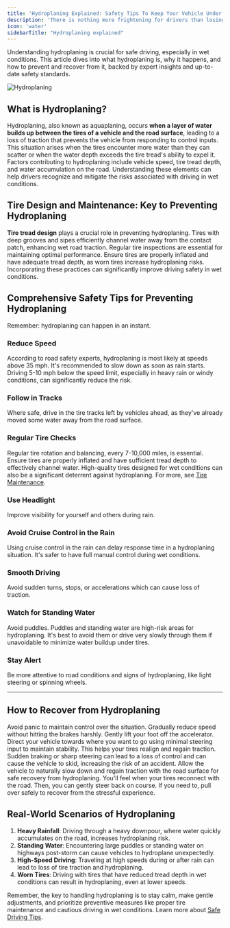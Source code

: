 ```yaml
---
title: 'Hydroplaning Explained: Safety Tips To Keep Your Vehicle Under Control'
description: 'There is nothing more frightening for drivers than losing control of a vehicle when hydroplaning, which drivers will avoid using our expert tips.'
icon: 'water'
sidebarTitle: "Hydroplaning explained"
---
```


Understanding hydroplaning is crucial for safe driving, especially in wet conditions. This article dives into what hydroplaning is, why it happens, and how to prevent and recover from it, backed by expert insights and up-to-date safety standards.

![Hydroplaning](https://driving-tests.org/wp-content/uploads/2020/06/car-hydroplaning-on-a-wet-road-1.jpg)

## What is Hydroplaning?
Hydroplaning, also known as aquaplaning, occurs **when a layer of water builds up between the tires of a vehicle and the road surface**, leading to a loss of traction that prevents the vehicle from responding to control inputs. This situation arises when the tires encounter more water than they can scatter or when the water depth exceeds the tire tread's ability to expel it. Factors contributing to hydroplaning include vehicle speed, tire tread depth, and water accumulation on the road. Understanding these elements can help drivers recognize and mitigate the risks associated with driving in wet conditions.

## Tire Design and Maintenance: Key to Preventing Hydroplaning

**Tire tread design** plays a crucial role in preventing hydroplaning. Tires with deep grooves and sipes efficiently channel water away from the contact patch, enhancing wet road traction. Regular tire inspections are essential for maintaining optimal performance. Ensure tires are properly inflated and have adequate tread depth, as worn tires increase hydroplaning risks. Incorporating these practices can significantly improve driving safety in wet conditions.


## Comprehensive Safety Tips for Preventing Hydroplaning
Remember: hydroplaning can happen in an instant.


### Reduce Speed
According to road safety experts, hydroplaning is most likely at speeds above 35 mph. It's recommended to slow down as soon as rain starts. Driving 5-10 mph below the speed limit, especially in heavy rain or windy conditions, can significantly reduce the risk.

### Follow in Tracks 
Where safe, drive in the tire tracks left by vehicles ahead, as they've already moved some water away from the road surface.

### Regular Tire Checks
Regular tire rotation and balancing, every 7-10,000 miles, is essential. Ensure tires are properly inflated and have sufficient tread depth to effectively channel water. High-quality tires designed for wet conditions can also be a significant deterrent against hydroplaning. For more, see [Tire Maintenance](/car-care/tire-maintenance).

### Use Headlight
Improve visibility for yourself and others during rain.

### Avoid Cruise Control in the Rain
Using cruise control in the rain can delay response time in a hydroplaning situation. It's safer to have full manual control during wet conditions.

### Smooth Driving 
Avoid sudden turns, stops, or accelerations which can cause loss of traction.

### Watch for Standing Water
Avoid puddles. Puddles and standing water are high-risk areas for hydroplaning. It's best to avoid them or drive very slowly through them if unavoidable to minimize water buildup under tires.

### Stay Alert 
Be more attentive to road conditions and signs of hydroplaning, like light steering or spinning wheels.

---

## How to Recover from Hydroplaning

<Steps>

<Step title="Stay Calm">
Avoid panic to maintain control over the situation.
</Step>

<Step title="Ease off the Gas">
Gradually reduce speed without hitting the brakes harshly. Gently lift your foot off the accelerator. 
</Step>

<Step title="Steer Gently">
Direct your vehicle towards where you want to go using minimal steering input to maintain stability. This helps your tires realign and regain traction.
</Step>

<Step title="Avoid Sudden Movements">
Sudden braking or sharp steering can lead to a loss of control and can cause the vehicle to skid, increasing the risk of an accident. 
</Step>

<Step title="Wait for Traction">
Allow the vehicle to naturally slow down and regain traction with the road surface for safe recovery from hydroplaning. You'll feel when your tires reconnect with the road. Then, you can gently steer back on course.
</Step>

<Step title="Take Time to Recover">
If you need to, pull over safely to recover from the stressful experience.
</Step>

</Steps>

## Real-World Scenarios of Hydroplaning

1. **Heavy Rainfall**: Driving through a heavy downpour, where water quickly accumulates on the road, increases hydroplaning risk.
2. **Standing Water**: Encountering large puddles or standing water on highways post-storm can cause vehicles to hydroplane unexpectedly.
3. **High-Speed Driving**: Traveling at high speeds during or after rain can lead to loss of tire traction and hydroplaning.
4. **Worn Tires**: Driving with tires that have reduced tread depth in wet conditions can result in hydroplaning, even at lower speeds.


Remember, the key to handling hydroplaning is to stay calm, make gentle adjustments, and prioritize preventive measures like proper tire maintenance and cautious driving in wet conditions. Learn more about [Safe Driving Tips](/drive-better/safety-tips).

